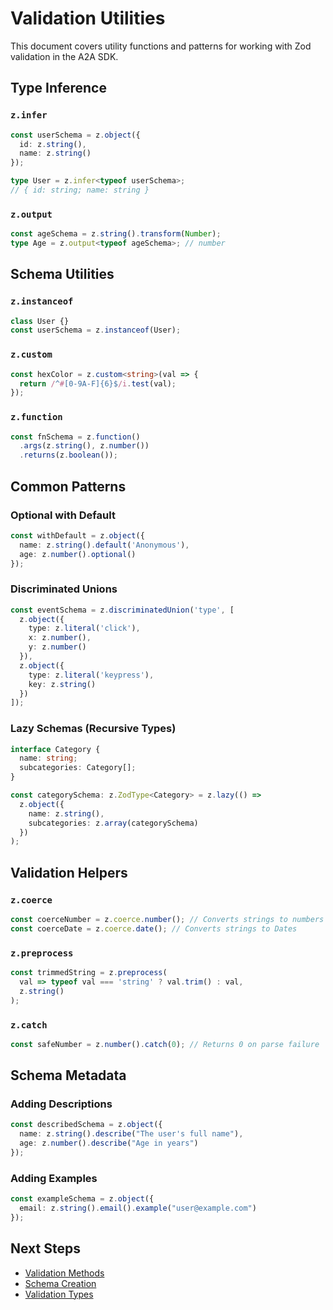 # Validation Utilities

This document covers utility functions and patterns for working with Zod validation in the A2A SDK.

## Type Inference

### `z.infer`
```typescript
const userSchema = z.object({
  id: z.string(),
  name: z.string()
});

type User = z.infer<typeof userSchema>;
// { id: string; name: string }
```

### `z.output`
```typescript
const ageSchema = z.string().transform(Number);
type Age = z.output<typeof ageSchema>; // number
```

## Schema Utilities

### `z.instanceof`
```typescript
class User {}
const userSchema = z.instanceof(User);
```

### `z.custom`
```typescript
const hexColor = z.custom<string>(val => {
  return /^#[0-9A-F]{6}$/i.test(val);
});
```

### `z.function`
```typescript
const fnSchema = z.function()
  .args(z.string(), z.number())
  .returns(z.boolean());
```

## Common Patterns

### Optional with Default
```typescript
const withDefault = z.object({
  name: z.string().default('Anonymous'),
  age: z.number().optional()
});
```

### Discriminated Unions
```typescript
const eventSchema = z.discriminatedUnion('type', [
  z.object({
    type: z.literal('click'),
    x: z.number(),
    y: z.number()
  }),
  z.object({
    type: z.literal('keypress'),
    key: z.string()
  })
]);
```

### Lazy Schemas (Recursive Types)
```typescript
interface Category {
  name: string;
  subcategories: Category[];
}

const categorySchema: z.ZodType<Category> = z.lazy(() =>
  z.object({
    name: z.string(),
    subcategories: z.array(categorySchema)
  })
);
```

## Validation Helpers

### `z.coerce`
```typescript
const coerceNumber = z.coerce.number(); // Converts strings to numbers
const coerceDate = z.coerce.date(); // Converts strings to Dates
```

### `z.preprocess`
```typescript
const trimmedString = z.preprocess(
  val => typeof val === 'string' ? val.trim() : val,
  z.string()
);
```

### `z.catch`
```typescript
const safeNumber = z.number().catch(0); // Returns 0 on parse failure
```

## Schema Metadata

### Adding Descriptions
```typescript
const describedSchema = z.object({
  name: z.string().describe("The user's full name"),
  age: z.number().describe("Age in years")
});
```

### Adding Examples
```typescript
const exampleSchema = z.object({
  email: z.string().email().example("user@example.com")
});
```

## Next Steps
- [Validation Methods](/api-reference/validation/methods)
- [Schema Creation](/api-reference/validation/schemas)
- [Validation Types](/api-reference/validation/types)

